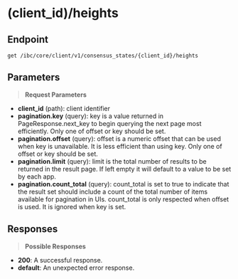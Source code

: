 # (client_id)/heights

## Endpoint
```http
get /ibc/core/client/v1/consensus_states/{client_id}/heights
```

## Parameters
> **Request Parameters**

- **client_id** (path): client identifier
- **pagination.key** (query): key is a value returned in PageResponse.next_key to begin
querying the next page most efficiently. Only one of offset or key
should be set.
- **pagination.offset** (query): offset is a numeric offset that can be used when key is unavailable.
It is less efficient than using key. Only one of offset or key should
be set.
- **pagination.limit** (query): limit is the total number of results to be returned in the result page.
If left empty it will default to a value to be set by each app.
- **pagination.count_total** (query): count_total is set to true  to indicate that the result set should include
a count of the total number of items available for pagination in UIs.
count_total is only respected when offset is used. It is ignored when key
is set.

## Responses
> **Possible Responses**

- **200**: A successful response.
- **default**: An unexpected error response.

